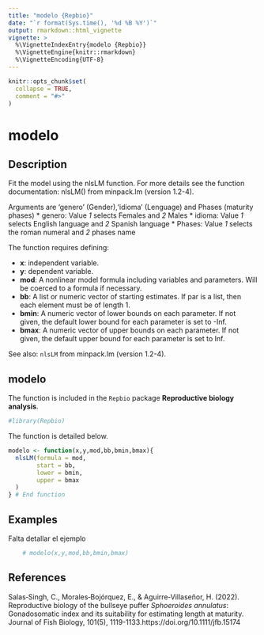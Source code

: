 ---
title: "modelo {Repbio}"
date: "`r format(Sys.time(), '%d %B %Y')`"
output: rmarkdown::html_vignette
vignette: >
  %\VignetteIndexEntry{modelo {Repbio}}
  %\VignetteEngine{knitr::rmarkdown}
  %\VignetteEncoding{UTF-8}
---

```{r, include = FALSE}
knitr::opts_chunk$set(
  collapse = TRUE,
  comment = "#>"
)
```

# modelo

## Description

Fit the model using the nlsLM function. For more details see the function
documentation: nlsLM() from minpack.lm (version 1.2-4).

Arguments are 'genero' (Gender),'idioma' (Lenguage) and Phases (maturity phases)
 * genero: Value *1* selects Females and *2* Males
 * idioma: Value *1* selects English language and *2* Spanish language
 * Phases: Value *1* selects the roman numeral and *2* phases name


The function requires defining:

 * **x**: independent variable.
 * **y**: dependent variable.
 * **mod**: A nonlinear model formula including variables and parameters. Will
be coerced to a formula if necessary.
 * **bb**: A list or numeric vector of starting estimates. If par is a
list, then each element must be of length 1.
 * **bmin**: A numeric vector of lower bounds on each parameter. If not
given, the default lower bound for each parameter is set to -Inf.
 * **bmax**: A numeric vector of upper bounds on each parameter. If not
given, the default upper bound for each parameter is set to Inf.

See also: `nlsLM` from minpack.lm (version 1.2-4).


## modelo

The function is included in the `Repbio` package **Reproductive biology analysis**.


```{r setup}
#library(Repbio)
```


The function is detailed below.

```{r, warning=FALSE, message=FALSE}
modelo <- function(x,y,mod,bb,bmin,bmax){
  nlsLM(formula = mod,
        start = bb,
        lower = bmin,
        upper = bmax
  )
} # End function
```


## Examples

Falta detallar el ejemplo

```{r, warning=FALSE, message=FALSE, results='asis'}
    # modelo(x,y,mod,bb,bmin,bmax)
```


## References

Salas‐Singh, C., Morales‐Bojórquez, E., & Aguirre‐Villaseñor, H. (2022). Reproductive biology of the bullseye puffer *Sphoeroides annulatus*: Gonadosomatic index and its suitability for estimating length at maturity. Journal of Fish Biology, 101(5), 1119-1133.https://doi.org/10.1111/jfb.15174
